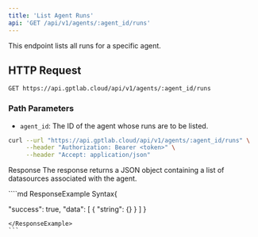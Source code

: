 ```yaml
---
title: 'List Agent Runs'
api: 'GET /api/v1/agents/:agent_id/runs'
---
```


This endpoint lists all runs for a specific agent.

## HTTP Request

`GET https://api.gptlab.cloud/api/v1/agents/:agent_id/runs`

### Path Parameters

- `agent_id`: The ID of the agent whose runs are to be listed.

<RequestExample>

```bash
curl --url "https://api.gptlab.cloud/api/v1/agents/:agent_id/runs" \
     --header "Authorization: Bearer <token>" \
     --header "Accept: application/json"
```

</RequestExample>


Response
The response returns a JSON object containing a list of datasources associated with the agent.

<ResponseExample>
````md ResponseExample Syntax{

 
  "success": true,
  "data": [
    {
      "string": {}
    }
  ]
}


````
</ResponseExample>
```
